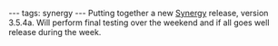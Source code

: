 ---
tags: synergy
---
Putting together a new [[Synergy]] release, version 3.5.4a. Will perform final testing over the weekend and if all goes well release during the week.
